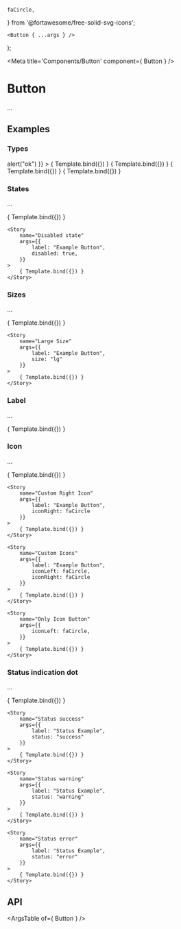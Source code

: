 
    faCircle,
} from '@fortawesome/free-solid-svg-icons';

	<Button { ...args } />
);

<Meta title='Components/Button' component={ Button } />

# Button

...

## Examples

### Types

<Canvas>
	<Story
		name="Primary Button"
		args={{
			label: "Example Button",
			type: "primary",
			onClick: () => alert("ok")
		}}
	>
		{ Template.bind({}) }
	</Story>
</Canvas>

<Canvas>
	<Story
		name="Secondary Button"
		args={{
			label: "Example Button",
			type: "secondary",
		}}
	>
		{ Template.bind({}) }
	</Story>
</Canvas>

<Canvas>
	<Story
		name="Tertiary Button"
		args={{
			label: "Example Button",
			type: "tertiary",
		}}
	>
		{ Template.bind({}) }
	</Story>
</Canvas>

<Canvas>
	<Story
		name="Link Button"
		args={{
			label: "Example Button",
			type: "link",
		}}
	>
		{ Template.bind({}) }
	</Story>
</Canvas>

### States

...

<Canvas>
	<Story
		name="Default state"
		args={{
			label: "Example Button"
		}}
	>
		{ Template.bind({}) }
	</Story>

	<Story
		name="Disabled state"
		args={{
			label: "Example Button",
			disabled: true,
		}}
	>
		{ Template.bind({}) }
	</Story>
</Canvas>

### Sizes

...

<Canvas>
	<Story
		name="Medium Size"
		args={{
			label: "Example Button",
			size: "md"
		}}
	>
		{ Template.bind({}) }
	</Story>

	<Story
		name="Large Size"
		args={{
			label: "Example Button",
			size: "lg"
		}}
	>
		{ Template.bind({}) }
	</Story>
</Canvas>

### Label

...

<Canvas>
	<Story
		name="Custom Label"
		args={{
			label: "I am a Button!"
		}}
	>
		{ Template.bind({}) }
	</Story>
</Canvas>

### Icon

...

<Canvas>
	<Story
		name="Custom Left Icon"
		args={{
			label: "Example Button",
			iconLeft: faCircle
		}}
	>
		{ Template.bind({}) }
	</Story>

	<Story
		name="Custom Right Icon"
		args={{
			label: "Example Button",
			iconRight: faCircle
		}}
	>
		{ Template.bind({}) }
	</Story>

	<Story
		name="Custom Icons"
		args={{
			label: "Example Button",
			iconLeft: faCircle,
			iconRight: faCircle
		}}
	>
		{ Template.bind({}) }
	</Story>

	<Story
		name="Only Icon Button"
		args={{
			iconLeft: faCircle,
		}}
	>
		{ Template.bind({}) }
	</Story>
</Canvas>

### Status indication dot

...

<Canvas>
	<Story
		name="Status none"
		args={{
			label: "Status Example"
		}}
	>
		{ Template.bind({}) }
	</Story>

	<Story
		name="Status success"
		args={{
			label: "Status Example",
			status: "success"
		}}
	>
		{ Template.bind({}) }
	</Story>

	<Story
		name="Status warning"
		args={{
			label: "Status Example",
			status: "warning"
		}}
	>
		{ Template.bind({}) }
	</Story>

	<Story
		name="Status error"
		args={{
			label: "Status Example",
			status: "error"
		}}
	>
		{ Template.bind({}) }
	</Story>
</Canvas>

## API

<ArgsTable of={ Button } />
